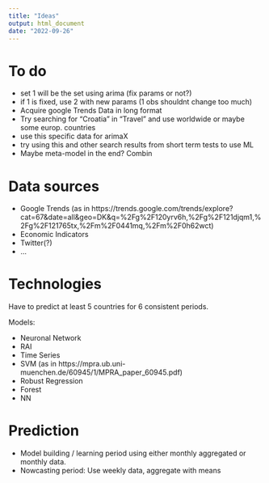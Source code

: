 ---
title: "Ideas"
output: html_document
date: "2022-09-26"
---
# To do

  * set 1 will be the set using arima (fix params or not?)
  * if 1 is fixed, use 2 with new params (1 obs shouldnt change too much)
  * Acquire google Trends Data in long format
  * Try searching for "Croatia" in "Travel" and use worldwide or maybe some europ. countries
  * use this specific data for arimaX
  * try using this and other search results from short term tests to use ML 
  * Maybe meta-model in the end? Combin

# Data sources

  * Google Trends (as in https://trends.google.com/trends/explore?cat=67&date=all&geo=DK&q=%2Fg%2F120yrv6h,%2Fg%2F121djqm1,%2Fg%2F121765tx,%2Fm%2F0441mq,%2Fm%2F0h62wct)
  * Economic Indicators
  * Twitter(?)
  * ...

# Technologies

Have to predict at least 5 countries for 6 consistent periods.

Models:

  * Neuronal Network
  * RAI
  * Time Series 
  * SVM (as in https://mpra.ub.uni-muenchen.de/60945/1/MPRA_paper_60945.pdf)
  * Robust Regression
  * Forest
  * NN
  
# Prediction

  * Model building / learning period using either monthly aggregated or monthly data.
  * Nowcasting period: Use weekly data, aggregate with means
  
  
